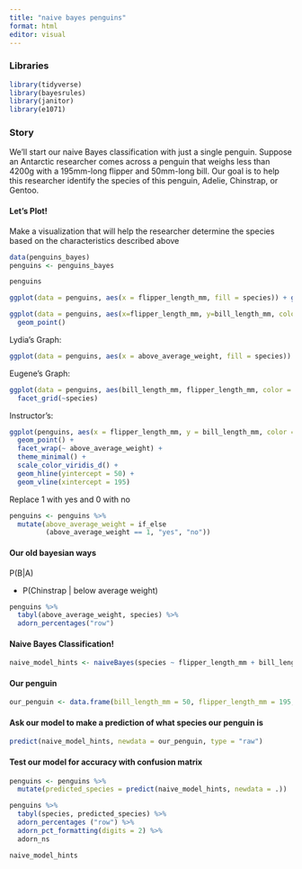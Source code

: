 ```yaml
---
title: "naive bayes penguins"
format: html
editor: visual
---
```


### Libraries

```r
library(tidyverse)
library(bayesrules)
library(janitor)
library(e1071)
```

### Story

We’ll start our naive Bayes classification with just a single penguin. Suppose an Antarctic researcher comes across a penguin that weighs less than 4200g with a 195mm-long flipper and 50mm-long bill. Our goal is to help this researcher identify the species of this penguin, Adelie, Chinstrap, or Gentoo.

#### Let's Plot!

Make a visualization that will help the researcher determine the species based on the characteristics described above

```r
data(penguins_bayes)
penguins <- penguins_bayes

penguins
```

```r
ggplot(data = penguins, aes(x = flipper_length_mm, fill = species)) + geom_bar()
```

```r
ggplot(data = penguins, aes(x=flipper_length_mm, y=bill_length_mm, color=body_mass_g)) +
  geom_point()

```

Lydia's Graph:

```r
ggplot(data = penguins, aes(x = above_average_weight, fill = species)) + geom_bar()
```

Eugene's Graph:

```r
ggplot(data = penguins, aes(bill_length_mm, flipper_length_mm, color = body_mass_g)) + geom_point() + geom_smooth(method = "lm") +
  facet_grid(~species)
```

Instructor's:

```r
ggplot(penguins, aes(x = flipper_length_mm, y = bill_length_mm, color = species)) +
  geom_point() +
  facet_wrap(~ above_average_weight) +
  theme_minimal() +
  scale_color_viridis_d() +
  geom_hline(yintercept = 50) +
  geom_vline(xintercept = 195)
```

Replace 1 with yes and 0 with no

```r
penguins <- penguins %>% 
  mutate(above_average_weight = if_else
         (above_average_weight == 1, "yes", "no"))
```

#### Our old bayesian ways

P(B\|A)

-   P(Chinstrap \| below average weight)

```r
penguins %>% 
  tabyl(above_average_weight, species) %>% 
  adorn_percentages("row")
```

#### Naive Bayes Classification!

```r
naive_model_hints <- naiveBayes(species ~ flipper_length_mm + bill_length_mm + above_average_weight, data = penguins)
```

#### Our penguin

```r
our_penguin <- data.frame(bill_length_mm = 50, flipper_length_mm = 195, above_average_weight = "no")
```

#### Ask our model to make a prediction of what species our penguin is

```r
predict(naive_model_hints, newdata = our_penguin, type = "raw")
```

#### Test our model for accuracy with confusion matrix

```r
penguins <- penguins %>% 
  mutate(predicted_species = predict(naive_model_hints, newdata = .))
```

```r
penguins %>% 
  tabyl(species, predicted_species) %>% 
  adorn_percentages ("row") %>% 
  adorn_pct_formatting(digits = 2) %>% 
  adorn_ns
```

```r
naive_model_hints
```
